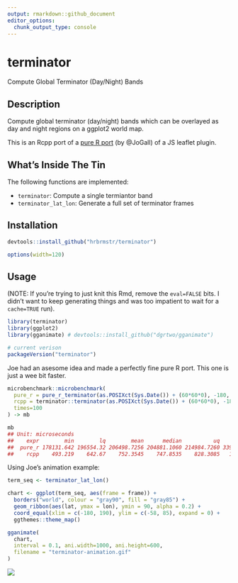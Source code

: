 ```yaml
---
output: rmarkdown::github_document
editor_options: 
  chunk_output_type: console
---
```


# terminator

Compute Global Terminator (Day/Night) Bands

## Description

Compute global terminator (day/night) bands which can be overlayed as day and night regions on a ggplot2 world map.

This is an Rcpp port of a [pure R port](https://github.com/JoGall/terminator) (by @JoGall) of a JS leaflet plugin.

## What's Inside The Tin

The following functions are implemented:

- `terminator`:	Compute a single termiantor band
- `terminator_lat_lon`:	Generate a full set of terminator frames

## Installation

```r
devtools::install_github("hrbrmstr/terminator")
```

```r
options(width=120)
```

## Usage

(NOTE: If you're trying to just knit this Rmd, remove the `eval=FALSE` bits. I didn't want to keep generating things and was too impatient to wait for a `cache=TRUE` run).

```r
library(terminator)
library(ggplot2)
library(gganimate) # devtools::install_github("dgrtwo/gganimate")

# current verison
packageVersion("terminator")
```

Joe had an asesome idea and made a perfectly fine pure R port. This one is just a wee bit faster.

```r
microbenchmark::microbenchmark(
  pure_r = pure_r_terminator(as.POSIXct(Sys.Date()) + (60*60*0), -180, 190, 0.5),
  rcpp = terminator::terminator(as.POSIXct(Sys.Date()) + (60*60*0), -180, 190, 0.5),
  times=100
) -> mb

mb
## Unit: microseconds
##    expr        min        lq        mean      median          uq        max neval
##  pure_r 178131.642 196554.32 206498.7256 204881.1060 214984.7260 339901.567   100
##    rcpp    493.219    642.67    752.3545    747.8535    828.3085   1044.269   100
```

Using Joe's animation example:

```r
term_seq <- terminator_lat_lon()

chart <- ggplot(term_seq, aes(frame = frame)) +
  borders("world", colour = "gray90", fill = "gray85") +
  geom_ribbon(aes(lat, ymax = lon), ymin = 90, alpha = 0.2) +
  coord_equal(xlim = c(-180, 190), ylim = c(-58, 85), expand = 0) +
  ggthemes::theme_map()

gganimate(
  chart, 
  interval = 0.1, ani.width=1000, ani.height=600, 
  filename = "terminator-animation.gif"
)
```

![](terminator-animation.gif)
